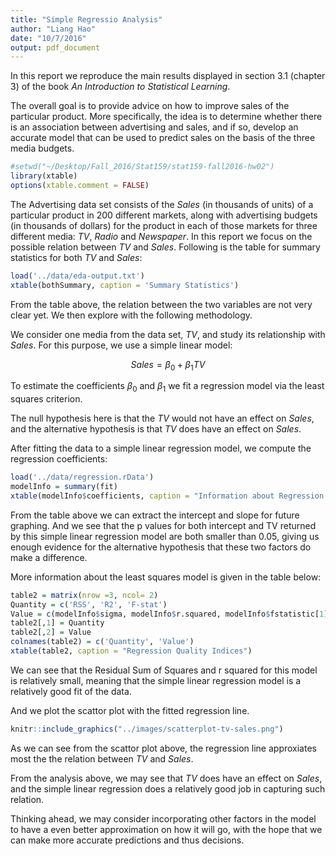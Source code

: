 ```yaml
---
title: "Simple Regressio Analysis"
author: "Liang Hao"
date: "10/7/2016"
output: pdf_document
---
```


\section{Abstract}

In this report we reproduce the main results displayed in section 3.1 \text{Simple Linear Regression} (chapter 3) of the book *An Introduction to Statistical Learning*.

\section{Introduction}

The overall goal is to provide advice on how to improve sales of the particular product. More specifically, the idea is to determine whether there is an association between advertising and sales, and if so, develop an accurate model that can be used to predict sales on the basis of the three media budgets.
```r
#setwd("~/Desktop/Fall_2016/Stat159/stat159-fall2016-hw02")
library(xtable)
options(xtable.comment = FALSE)
```

\section{Data}

The Advertising data set consists of the *Sales* (in thousands of units) of a particular product in 200 different markets, along with advertising budgets (in thousands of dollars) for the product in each of those markets for three different media: *TV*, *Radio* and *Newspaper*. In this report we focus on the possible relation between *TV* and *Sales*. Following is the table for summary statistics for both *TV* and *Sales*:

```r
load('../data/eda-output.txt')
xtable(bothSummary, caption = 'Summary Statistics')
```

From the table above, the relation between the two variables are not very clear yet. We then explore with the following methodology.

\section{Methodology}

We consider one media from the data set, *TV*, and study its relationship with *Sales*. For this purpose, we use a simple linear model:

$$Sales = \beta_{0} + \beta_{1}TV$$

To estimate the coefficients $\beta_{0}$ and $\beta_{1}$ we fit a regression model via the least squares criterion.

The null hypothesis here is that the *TV* would not have an effect on *Sales*, and the alternative hypothesis is that *TV* does have an effect on *Sales*.


\section{Results}

After fitting the data to a simple linear regression model, we compute the regression coefficients:

```r
load('../data/regression.rData')
modelInfo = summary(fit)
xtable(modelInfo$coefficients, caption = "Information about Regression Coefficients")
```

From the table above we can extract the intercept and slope for future graphing. And we see that the p values for both intercept and TV returned by this simple linear regression model are both smaller than 0.05, giving us enough evidence for the alternative hypothesis that these two factors do make a difference.

More information about the least squares model is given in the table below:

```r
table2 = matrix(nrow =3, ncol= 2)
Quantity = c('RSS', 'R2', 'F-stat')
Value = c(modelInfo$sigma, modelInfo$r.squared, modelInfo$fstatistic[1])
table2[,1] = Quantity
table2[,2] = Value
colnames(table2) = c('Quantity', 'Value')
xtable(table2, caption = "Regression Quality Indices")
```

We can see that the Residual Sum of Squares and r squared for this model is relatively small, meaning that the simple linear regression model is a relatively good fit of the data.

And we plot the scattor plot with the fitted regression line.


```r
knitr::include_graphics("../images/scatterplot-tv-sales.png")
```


As we can see from the scattor plot above, the regression line approxiates most the the relation between *TV* and *Sales*.



\section{Conclusions}

From the analysis above, we may see that *TV* does have an effect on *Sales*, and the simple linear regression does a relatively good job in capturing such relation.

Thinking ahead, we may consider incorporating other factors in the model to have a even better approximation on how it will go, with the hope that we can make more accurate predictions and thus decisions.

